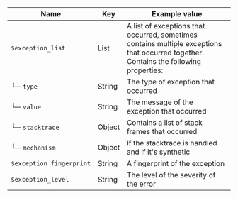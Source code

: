 | Name | Key | Example value |
|-----------|------|-------------|
| `$exception_list` | List | A list of exceptions that occurred, sometimes contains multiple exceptions that occurred together. Contains the following properties: |
| └─ `type` | String | The type of exception that occurred |
| └─ `value` | String | The message of the exception that occurred |
| └─ `stacktrace` | Object | Contains a list of stack frames that occurred |
| └─ `mechanism` | Object | If the stacktrace is handled and if it's synthetic |
| `$exception_fingerprint` | String | A fingerprint of the exception |
| `$exception_level` | String | The level of the severity of the error |
